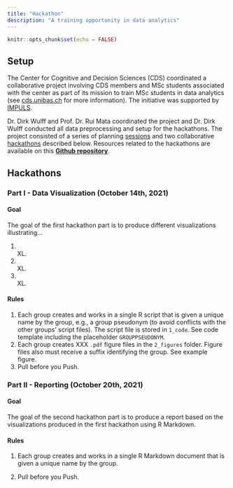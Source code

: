 ```yaml
---
title: "Hackathon"
description: "A training opportunity in data analytics"
---
```


```r
knitr::opts_chunk$set(echo = FALSE)
```

## Setup

The Center for Cognitive and Decision Sciences (CDS) coordinated a collaborative project involving CDS members and MSc students associated with the center as part of its mission to train MSc students in data analytics (see [cds.unibas.ch](https://psychologie.unibas.ch/de/fakultaet/abteilungen/cognitive-and-decision-sciences-305/msc-project/) for more information). The initiative was supported by [IMPULS](https://vorlesungsverzeichnis.unibas.ch/de/home?id=255075). 

Dr. Dirk Wulff and Prof. Dr. Rui Mata coordinated the project and Dr. Dirk Wulff conducted all data preprocessing and setup for the hackathons. The project consisted of a series of planning [sessions](https://psychologie.unibas.ch/de/fakultaet/abteilungen/cognitive-and-decision-sciences-305/events/) and two collaborative [hackathons](hackathon.html) described below. Resources related to the hackathons are available on this <a href="https://github.com/cdsbasel/Diversity_hackathon"><b>Github repository</b></a>. 

## Hackathons 

### Part I - Data Visualization (October 14th, 2021)

#### Goal

The goal of the first hackathon part is to produce different visualizations illustrating...

1. XXXX. 
2. XXXX. 
3. XXXX.

#### Rules

1. Each group creates and works in a single R script that is given a unique name by the group, e.g., a group pseudonym (to avoid conflicts with the other groups' script files). The script file is stored in `1_code`. See code template including the placeholder `GROUPPSEUDONYM`.
2. Each group creates XXX `.pdf` figure files in the `2_figures` folder. Figure files also must receive a suffix identifying the group. See example figure. 
3. Pull before you Push.

### Part II - Reporting (October 20th, 2021)


#### Goal

The goal of the second hackathon part is to produce a report based on the visualizations produced in the first hackathon using R Markdown. 

#### Rules

1. Each group creates and works in a single R Markdown document that is given a unique name by the group. 

2. Pull before you Push.

